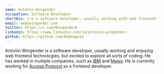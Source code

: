 ```yaml
---
name: Antonín Wingender
occupation: Software Developer
shortBio: I'm a software developer, usually working with web frontend technologies. I also like to build my own apps and do some indie hacking.
email: me@awingender.com
twitter: https://x.com/WingenderA
linkedin: https://www.linkedin.com/in/antonin-wingender/
github: https://github.com/Rednegniw
---
```


Antonín Wingender is a software developer, usually working and enjoying web frontend technologies, but excited to explore all sorts of coding. He has worked in multiple companies, such as [IBM](https://www.ibm.com) and [Mews](https://www.mews.com). He is currently working for [Access Protocol](https://www.accessprotocol.co) as a frontend developer.

